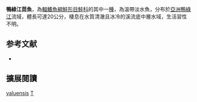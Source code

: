 {{Speciesbox
| name = 鴨綠江茴魚
| image = 
| image_width = 250px
| status = NE
| status_system = IUCN3.1
| genus = Thymallus
| species = yaluensis
| authority = {{le|Mori|Tamezo Mori}}, 1928
| synonyms = *''Thymallus articus yaluensis'', Mori, 1928
}}

'''鴨綠江茴魚'''，為[[輻鰭魚綱|輻鰭魚綱]][[鮭形目|鮭形目]][[鮭科|鮭科]]的其中一[[種|種]]，為溫帶淡水魚，分布於[[亞洲|亞洲]][[鴨綠江|鴨綠江]]流域，體長可達20公分，棲息在水質清澈且冰冷的溪流底中層水域，生活習性不明。

==参考文献==
*{{FishBase_species|genus=Thymallus|species=yaluensis|year=2015|month=11}}
== 擴展閱讀 ==
{{refbegin}}
{{wikispecies-inline|Thymallus yaluensis|鴨綠江茴魚}}
{{refend}}
{{Taxonbar|from=Q3767625}}

[[Category:茴魚屬|yaluensis]]
[[Category:1928年描述的魚類|T]]